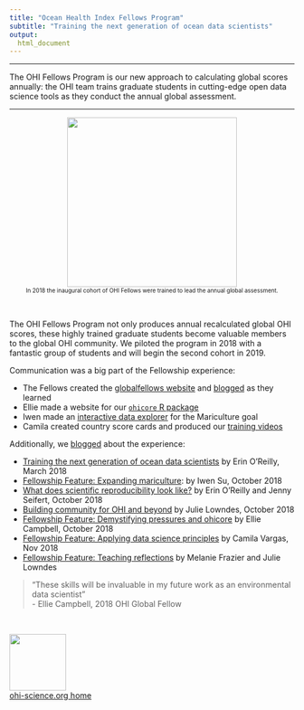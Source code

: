 ```yaml
---
title: "Ocean Health Index Fellows Program"
subtitle: "Training the next generation of ocean data scientists"
output:
  html_document
---
```


----

The OHI Fellows Program is our new approach to calculating global scores annually: the OHI team trains graduate students in cutting-edge open data science tools as they conduct the annual global assessment.

----


<center><img src="fellows_cohort1.png" width="300px"></center>
<center><font size="1">In 2018 the inaugural cohort of OHI Fellows were trained to lead the annual global assessment.</font></center>



<br>

The OHI Fellows Program not only produces annual recalculated global OHI scores, these highly trained graduate students become valuable members to the global OHI community. We piloted the program in 2018 with a fantastic group of students and will begin the second cohort in 2019.

Communication was a big part of the Fellowship experience: 

- The Fellows created the [globalfellows website](http://ohi-science.org/globalfellows) and [blogged](http://ohi-science.org/globalfellows/blog.html) as they learned
- Ellie made a website for our [`ohicore` R package](http://ohi-science.org/ohicore)
- Iwen made an [interactive data explorer](https://iwensu.shinyapps.io/global-dashboard/) for the Mariculture goal
- Camila created country score cards and produced our [training videos](https://www.youtube.com/watch?v=xpe7jmt0-J4&list=PLX7J3qtjcll_4s2oaKHuWdRdBMJz7tBAU)

Additionally, we [blogged](http://ohi-science.org/news) about the experience:

- [Training the next generation of ocean data scientists](http://ohi-science.org/news/training-the-next-generation-of-ocean-data-scientists) by Erin O'Reilly, March 2018
- [Fellowship Feature: Expanding mariculture](http://ohi-science.org/news/fellowship-expanding-mariculture): by Iwen Su, October 2018
- [What does scientific reproducibility look like?](http://ohi-science.org/news/scientific-reproducibility-with-fellows) by Erin O'Reilly and Jenny Seifert, October 2018
- [Building community for OHI and beyond](http://ohi-science.org/news/building-community) by Julie Lowndes, October 2018
- [Fellowship Feature: Demystifying pressures and ohicore](http://ohi-science.org/news/fellowship-demystifying-pressures-ohicore) by Ellie Campbell, October 2018
- [Fellowship Feature: Applying data science principles](http://ohi-science.org/news/fellowship-feature-applying-data-science-principles) by Camila Vargas, Nov 2018
- [Fellowship Feature: Teaching reflections](http://ohi-science.org/news/fellowship-feature-teaching-reflections) by Melanie Frazier and Julie Lowndes

> "These skills will be invaluable in my future work as an environmental data scientist”  
> - Ellie Campbell, 2018 OHI Global Fellow

<br>

[<img src="https://docs.google.com/drawings/d/1633uvIYgsBhiKBddQAaTlvYDJgOK1uiDB6wkooNyhFc/pub?w=576&h=288" width="100px">](http://ohi-science.org)  
[ohi-science.org home](http://ohi-science.org)




